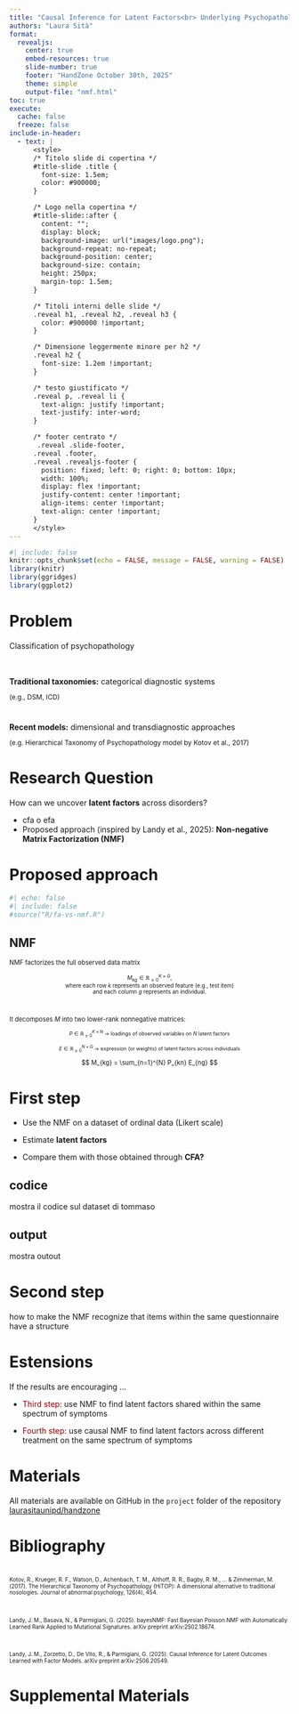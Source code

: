 ```yaml
---
title: "Causal Inference for Latent Factors<br> Underlying Psychopathology"
authors: "Laura Sità"
format:
  revealjs:
    center: true
    embed-resources: true
    slide-number: true
    footer: "HandZone October 30th, 2025"
    theme: simple
    output-file: "nmf.html"
toc: true
execute:
  cache: false
  freeze: false
include-in-header:
  - text: |
      <style>
      /* Titolo slide di copertina */
      #title-slide .title {
        font-size: 1.5em;
        color: #900000;
      }

      /* Logo nella copertina */
      #title-slide::after {
        content: "";
        display: block;
        background-image: url("images/logo.png");
        background-repeat: no-repeat;
        background-position: center;
        background-size: contain;
        height: 250px;
        margin-top: 1.5em;
      }

      /* Titoli interni delle slide */
      .reveal h1, .reveal h2, .reveal h3 {
        color: #900000 !important;
      }

      /* Dimensione leggermente minore per h2 */
      .reveal h2 {
        font-size: 1.2em !important;
      }

      /* testo giustificato */
      .reveal p, .reveal li {
        text-align: justify !important;
        text-justify: inter-word;
      }

      /* footer centrato */
       .reveal .slide-footer,
      .reveal .footer,
      .reveal .revealjs-footer {
        position: fixed; left: 0; right: 0; bottom: 10px;
        width: 100%;
        display: flex !important;
        justify-content: center !important;
        align-items: center !important;
        text-align: center !important;
      }
      </style>
---
```


```r
#| include: false
knitr::opts_chunk$set(echo = FALSE, message = FALSE, warning = FALSE)
library(knitr)
library(ggridges)
library(ggplot2)
```

# Problem

Classification of psychopathology

<div style="margin-top:1.25cm;"></div>
**Traditional taxonomies:** categorical diagnostic systems 
<p style="font-size:85%; text-align:left;">
(e.g., DSM, ICD)
</p>

<div style="margin-top:1cm;"></div>
**Recent models:** dimensional and transdiagnostic approaches 
<p style="font-size:85%; text-align:left;">
(e.g. Hierarchical Taxonomy of Psychopathology model by Kotov et al., 2017) 
</p>

# Research Question

How can we uncover **latent factors** across disorders?

- cfa o efa
- Proposed approach (inspired by Landy et al., 2025): **Non-negative Matrix Factorization (NMF)**

# Proposed approach

```r
#| echo: false
#| include: false
#source("R/fa-vs-nmf.R")
```

## NMF

<p style="font-size:80%; text-align:left; line-height:1.2;">
NMF factorizes the full observed data matrix  
</p>

<center style="font-size:70%">
$M_{kg} \in \mathbb{R}_{\ge 0}^{K \times G}$,  
where each row $k$ represents an observed feature (e.g., test item)  
and each column $g$ represents an individual.  
</center>

<div style="margin-top:1cm;"></div>
<p style="font-size:80%; text-align:left; line-height:1.2;">
It decomposes $M$ into two lower-rank nonnegative matrices:
</p>

<center style="font-size:65%">
$P \in \mathbb{R}_{\ge 0}^{K \times N}$ → loadings of observed variables on $N$ latent factors  
<br>
$E \in \mathbb{R}_{\ge 0}^{N \times G}$ → expression (or weights) of latent factors across individuals  
</center>

<p style="font-size:80%; text-align:left; line-height:1.2;">
$$
M_{kg} = \sum_{n=1}^{N} P_{kn} E_{ng}
$$
</p>

# First step

- Use the NMF on a dataset of ordinal data (Likert scale)

- Estimate **latent factors**

- Compare them with those obtained through **CFA?**

## codice

mostra il codice sul dataset di tommaso

## output

mostra outout

# Second step

how to make the NMF recognize that items within the same questionnaire have a structure

# Estensions

If the results are encouraging ...

- <span style="color:#900000;">Third step:</span> use NMF to find latent factors shared within the same spectrum of symptoms 

- <span style="color:#900000;">Fourth step:</span> use causal NMF to find latent factors across different treatment on the same spectrum of symptoms

# Materials 
All materials are available on GitHub in the `project` folder of the repository <a href="https://github.com/laurasitaunipd/handzone.git" target="_blank">laurasitaunipd/handzone</a>

# Bibliography

<div style="margin-top:1cm;"></div>
<p style="font-size:70%; text-align:left; line-height:1.2;">
Kotov, R., Krueger, R. F., Watson, D., Achenbach, T. M., Althoff, R. R., Bagby, R. M., ... & Zimmerman, M. (2017). The Hierarchical Taxonomy of Psychopathology (HiTOP): A dimensional alternative to traditional nosologies. Journal of abnormal psychology, 126(4), 454.
</p>

<div style="margin-top:1cm;"></div>
<p style="font-size:70%; text-align:left; line-height:1.2;">
Landy, J. M., Basava, N., & Parmigiani, G. (2025). bayesNMF: Fast Bayesian Poisson NMF with Automatically Learned Rank Applied to Mutational Signatures. arXiv preprint arXiv:2502.18674.
</p>

<div style="margin-top:1cm;"></div>
<p style="font-size:70%; text-align:left; line-height:1.2;">
Landy, J. M., Zorzetto, D., De Vito, R., & Parmigiani, G. (2025). Causal Inference for Latent Outcomes Learned with Factor Models. arXiv preprint arXiv:2506.20549.
</p>

# Supplemental Materials
